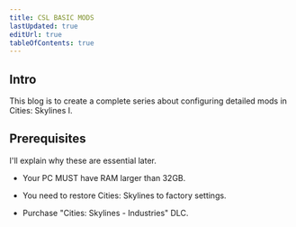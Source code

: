 ```yaml
---
title: CSL BASIC MODS
lastUpdated: true
editUrl: true
tableOfContents: true
---
```


## Intro

This blog is to create a complete series about configuring detailed mods in Cities: Skylines I.


## Prerequisites

I'll explain why these are essential later.

- Your PC MUST have RAM larger than 32GB.

- You need to restore Cities: Skylines to factory settings.

- Purchase "Cities: Skylines - Industries" DLC.